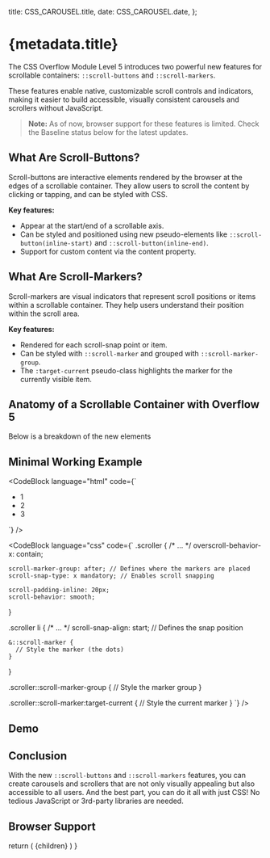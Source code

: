 
  title: CSS_CAROUSEL.title,
  date: CSS_CAROUSEL.date,
};

# {metadata.title}

<BlogVideo
  src="/css-carousel/demo.mp4"
  caption="Figure 1: A carousel with scroll buttons and markers."
/>



The CSS Overflow Module Level 5 introduces two powerful new features for scrollable containers: `::scroll-buttons` and `::scroll-markers`.

These features enable native, customizable scroll controls and indicators, making it easier to build accessible, visually consistent carousels and scrollers without JavaScript.

> **Note:** As of now, browser support for these features is limited. Check the Baseline status below for the latest updates.

## What Are Scroll-Buttons?
Scroll-buttons are interactive elements rendered by the browser at the edges of a scrollable container. They allow users to scroll the content by clicking or tapping, and can be styled with CSS.

<b>Key features:</b>
- Appear at the start/end of a scrollable axis.
- Can be styled and positioned using new pseudo-elements like `::scroll-button(inline-start)` and `::scroll-button(inline-end)`.
- Support for custom content via the content property.

## What Are Scroll-Markers?
Scroll-markers are visual indicators that represent scroll positions or items within a scrollable container. They help users understand their position within the scroll area.

<b>Key features:</b>
- Rendered for each scroll-snap point or item.
- Can be styled with `::scroll-marker` and grouped with `::scroll-marker-group`.
- The `:target-current` pseudo-class highlights the marker for the currently visible item.

## Anatomy of a Scrollable Container with Overflow 5
Below is a breakdown of the new elements
<ScrollButtonAnatomy />

## Minimal Working Example

<CodeBlock language="html" code={`
<section class="container">
    <ul class="scroller">
      <li>1</li>
      <li>2</li>
      <li>3</li>
    </ul>
</section>
`} />

<CodeBlock language="css" code={`
.scroller {
    /* ... */
    overscroll-behavior-x: contain;

    scroll-marker-group: after; // Defines where the markers are placed
    scroll-snap-type: x mandatory; // Enables scroll snapping

    scroll-padding-inline: 20px;
    scroll-behavior: smooth;
}

.scroller li {
    /* ... */
    scroll-snap-align: start; // Defines the snap position

    &::scroll-marker {
      // Style the marker (the dots)
    }
}

.scroller::scroll-marker-group {
    // Style the marker group
}

.scroller::scroll-marker:target-current {
    // Style the current marker
}
`} />

## Demo
<CarouselDemo />

## Conclusion
With the new `::scroll-buttons` and `::scroll-markers` features, you can create carousels and scrollers that are not only visually appealing but also accessible to all users.
And the best part, you can do it all with just CSS!
No tedious JavaScript or 3rd-party libraries are needed.

## Browser Support

<BaselineStatus featureId="scroll-markers" />


  return (
    <MdxLayout metadata={metadata} slug={CSS_CAROUSEL.slug}>
      {children}
    </MdxLayout>
  )
}

